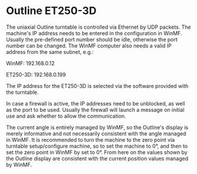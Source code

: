 # Outline ET250-3D

The uniaxial Outline turntable is controlled via Ethernet by UDP packets. The machine's IP address needs to be entered in the configuration in WinMF. Usually the pre-defined port number should be idle, otherwise the port number can be changed. The WinMF computer also needs a valid IP address from the same subnet, e.g.:

WinMF: 192.168.0.12

ET250-3D: 192.168.0.199

The IP address for the ET250-3D is selected via the software provided with the turntable. 

In case a firewall is active, the IP addresses need to be unblocked, as well as the port to be used. Usually the firewall will launch a message on initial use and ask whether to allow the communication.

The current angle is entirely managed by WinMF, so the Outline's display is merely informative and not necessarily consistent with the angle managed in WinMF. It is recommended to turn the machine to the zero point via turntable setup/configure machine, so to set the machine to 0°, and then to set the zero point in WinMF by set to 0°. From here on the values shown by the Outline display are consistent with the current position values managed by WinMF.
